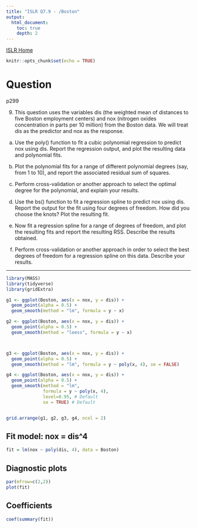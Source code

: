 ```yaml
---
title: "ISLR Q7.9 - /Boston"
output:
  html_document:
    toc: true
    depth: 2    
---
```

[ISLR Home](../index.html)

```r
knitr::opts_chunk$set(echo = TRUE)
```

# Question

p299

9) This question uses the variables dis (the weighted mean of distances to five Boston employment centers) and nox (nitrogen oxides concentration in parts per 10 million) from the Boston data. We will treat dis as the predictor and nox as the response.

(a) Use the poly() function to fit a cubic polynomial regression to predict nox using dis. Report the regression output, and plot the resulting data and polynomial fits.

(b) Plot the polynomial fits for a range of different polynomial degrees (say, from 1 to 10), and report the associated residual sum of squares.

(c) Perform cross-validation or another approach to select the optimal degree for the polynomial, and explain your results.

(d) Use the bs() function to fit a regression spline to predict nox using dis. Report the output for the fit using four degrees of freedom. How did you choose the knots? Plot the resulting fit.

(e) Now fit a regression spline for a range of degrees of freedom, and plot the resulting fits and report the resulting RSS. Describe the results obtained.

(f) Perform cross-validation or another approach in order to select the best degrees of freedom for a regression spline on this data. Describe your results.

***

```r
library(MASS)
library(tidyverse)
library(gridExtra)
```

```r
g1 <- ggplot(Boston, aes(x = nox, y = dis)) +
  geom_point(alpha = 0.5) +
  geom_smooth(method = "lm", formula = y ~ x)

g2 <- ggplot(Boston, aes(x = nox, y = dis)) +
  geom_point(alpha = 0.5) +
  geom_smooth(method = "loess", formula = y ~ x)



g3 <- ggplot(Boston, aes(x = nox, y = dis)) +
  geom_point(alpha = 0.5) +
  geom_smooth(method = "lm", formula = y ~ poly(x, 4), se = FALSE)

g4 <- ggplot(Boston, aes(x = nox, y = dis)) +
  geom_point(alpha = 0.5) +
  geom_smooth(method = "lm", 
              formula = y ~ poly(x, 4),
              level=0.95, # Default
              se = TRUE) # Default


grid.arrange(g1, g2, g3, g4, ncol = 2)

```

## Fit model: nox = dis^4
```r
fit = lm(nox ~ poly(dis, 4), data = Boston)
```

## Diagnostic plots
```r
par(mfrow=c(2,2))
plot(fit)
```


## Coefficients
```r
coef(summary(fit))
```

